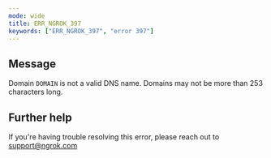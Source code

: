 ```yaml
---
mode: wide
title: ERR_NGROK_397
keywords: ["ERR_NGROK_397", "error 397"]
---
```


## Message

Domain `DOMAIN` is not a valid DNS name. Domains may not be more than 253 characters long.

## Further help

If you're having trouble resolving this error, please reach out to [support@ngrok.com](mailto:support@ngrok.com?subject=Help%20with%20ERR_NGROK_397)
